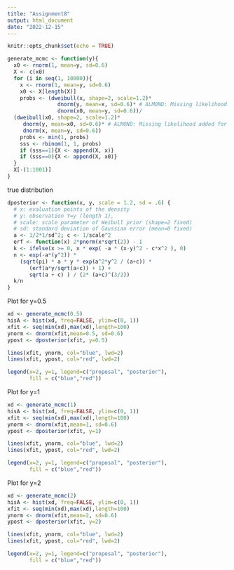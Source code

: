 ```yaml
---
title: "Assignment8"
output: html_document
date: "2022-12-15"
---
```


```r
knitr::opts_chunk$set(echo = TRUE)
```



```r

generate_mcmc <- function(y){
  x0 <- rnorm(1, mean=y, sd=0.6)
  X <- c(x0)
  for (i in seq(1, 10000)){
    x <- rnorm(1, mean=y, sd=0.6)
    x0 <- X[length(X)]
    probs <- (dweibull(x, shape=2, scale=1.2)*
                dnorm(y, mean=x, sd=0.6)* # ALMOND: Missing likelihood added for x
                dnorm(x0, mean=y, sd=0.6))/
  (dweibull(x0, shape=2, scale=1.2)*
     dnorm(y, mean=x0, sd=0.6)* # ALMOND: Missing likelihood added for x0
     dnorm(x, mean=y, sd=0.6))
    probs <- min(1, probs)
    sss <- rbinom(1, 1, probs)
    if (sss==1){X <- append(X, x)}
    if (sss==0){X <- append(X, x0)}
  }
  X[-(1:1001)]
}

```
true distribution
```r
dposterior <- function(x, y, scale = 1.2, sd = .6) {
  # x: evaluation points of the density
  # y: observation Y=y (length 1),
  # scale: scale parameter of Weibull prior (shape=2 fixed)
  # sd: standard deviation of Gaussian error (mean=0 fixed)
  a <- 1/2*1/sd^2; c <- 1/scale^2
  erf <- function(x) 2*pnorm(x*sqrt(2)) - 1
  k <- ifelse(x >= 0, x * exp( -a * (x-y)^2 - c*x^2 ), 0)
  n <- exp(-a*(y^2)) *
    (sqrt(pi) * a * y * exp(a^2*y^2 / (a+c)) * 
       (erf(a*y/sqrt(a+c)) + 1) + 
       sqrt(a + c) ) / (2* (a+c)^(3/2))
  k/n
}
```
Plot for y=0.5

```r
xd <- generate_mcmc(0.5)
hisA <- hist(xd, freq=FALSE, ylim=c(0, 1))
xfit <- seq(min(xd),max(xd),length=100)
ynorm <- dnorm(xfit,mean=0.5, sd=0.6)
ypost <- dposterior(xfit, y=0.5)

lines(xfit, ynorm, col="blue", lwd=2)
lines(xfit, ypost, col="red", lwd=2)

legend(x=2, y=1, legend=c("proposal", "posterior"), 
       fill = c("blue","red"))
```

Plot for y=1

```r
xd <- generate_mcmc(1)
hisA <- hist(xd, freq=FALSE, ylim=c(0, 1))
xfit <- seq(min(xd),max(xd),length=100)
ynorm <- dnorm(xfit,mean=1, sd=0.6)
ypost <- dposterior(xfit, y=1)

lines(xfit, ynorm, col="blue", lwd=2)
lines(xfit, ypost, col="red", lwd=2)

legend(x=2, y=1, legend=c("proposal", "posterior"), 
       fill = c("blue","red"))
```

Plot for y=2

```r
xd <- generate_mcmc(2)
hisA <- hist(xd, freq=FALSE, ylim=c(0, 1))
xfit <- seq(min(xd),max(xd),length=100)
ynorm <- dnorm(xfit,mean=2, sd=0.6)
ypost <- dposterior(xfit, y=2)

lines(xfit, ynorm, col="blue", lwd=2)
lines(xfit, ypost, col="red", lwd=2)

legend(x=2, y=1, legend=c("proposal", "posterior"), 
       fill = c("blue","red"))
```


